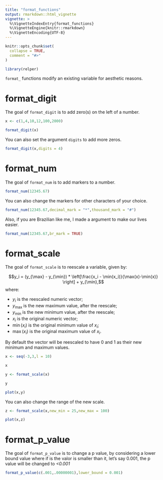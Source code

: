 ```yaml
---
title: "format_functions"
output: rmarkdown::html_vignette
vignette: >
  %\VignetteIndexEntry{format_functions}
  %\VignetteEngine{knitr::rmarkdown}
  %\VignetteEncoding{UTF-8}
---
```


```r
knitr::opts_chunk$set(
  collapse = TRUE,
  comment = "#>"
)
```

```r
library(relper)
```

`format_` functions modify an existing variable for aesthetic reasons.

# format_digit

The goal of `format_digit` is to add zero(s) on the left of a number.

```r

x <- c(1,4,10,12,100,2000)

format_digit(x)

```

You can also set the argument `digits` to add more zeros.

```r

format_digit(x,digits = 4)

```

# format_num

The goal of `format_num` is to add markers to a number.

```r
format_num(12345.67)
```

You can also change the markers for other characters of your choice.

```r
format_num(12345.67,decimal_mark = "*",thousand_mark = "#")
```
Also, if you are Brazilian like me, I made a argument to make our lives easier.

```r
format_num(12345.67,br_mark = TRUE)
```


# format_scale
The goal of `format_scale` is to reescale a variable, given by:

$$y_i = (y_{\max} - y_{\min}) * \left[\frac{x_i - \min(x_i)}{\max(x)-\min(x)} \right] + y_{\min},$$
where:

  - $y_i$ is the reescaled numeric vector;
  - $y_{\max}$ is the new maximum value, after the reescale;
  - $y_{\min}$ is the new minimum value, after the reescale;
  - $x_i$ is the original numeric vector;
  - $\min(x_i)$ is the original minimum value of $x_i$;
  - $\max(x_i)$ is the original maximum value of $x_i$.
  
By default the vector will be reescaled to have 0 and 1 as their new minimum and maximum values.  

```r

x <- seq(-3,3,l = 10)

x

y <- format_scale(x)

y
```

```r
plot(x,y)
```

You can also change the range of the new scale.

```r

z <- format_scale(x,new_min = 25,new_max = 100)

```

```r

plot(x,z)

```

# format_p_value

The goal of `format_p_value` is to change a p value, by considering a lower bound value where if is the valor is smaller than it, let's say 0.001, the p value will be changed to *<0.001*

```r
format_p_value(c(.001,.00000001),lower_bound = 0.001)
```
